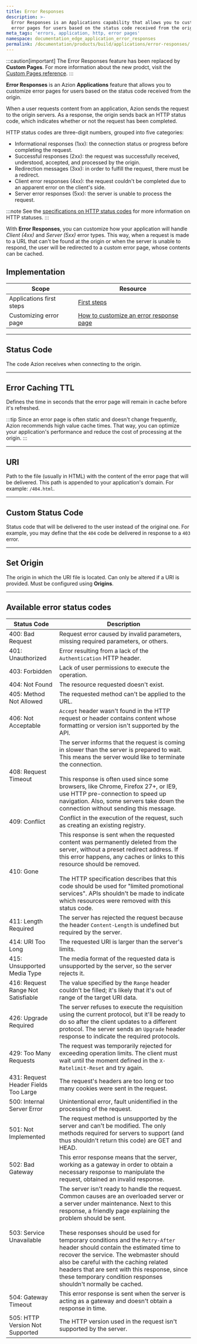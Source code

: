```yaml
---
title: Error Responses
description: >-
  Error Responses is an Applications capability that allows you to customize
  error pages for users based on the status code received from the origin.
meta_tags: 'errors, application, http, error pages'
namespace: documentation_edge_application_error_responses
permalink: /documentation/products/build/applications/error-responses/
---
```


:::caution[important]
The Error Responses feature has been replaced by **Custom Pages**.
For more information about the new prodct, visit the [Custom Pages reference](/en/documentation/products/secure/custom-pages/).
:::

**Error Responses** is an Azion **Applications** feature that allows you to customize error pages for users based on the status code received from the origin.

When a user requests content from an application, Azion sends the request to the origin servers. As a response, the origin sends back an HTTP status code, which indicates whether or not the request has been completed.

HTTP status codes are three-digit numbers, grouped into five categories:

* Informational responses (1xx): the connection status or progress before completing the request.
* Successful responses (2xx): the request was successfully received, understood, accepted, and processed by the origin.
* Redirection messages (3xx): in order to fulfill the request, there must be a redirect.
* Client error responses (4xx): the request couldn't be completed due to an apparent error on the client's side.
* Server error responses (5xx): the server is unable to process the request.

:::note
See the [specifications on HTTP status codes](https://httpwg.org/specs/rfc9110.html#overview.of.status.codes) for more information on HTTP statuses.
:::

With **Error Responses**, you can customize how your application will handle *Client (4xx)* and *Server (5xx)* error types. This way, when a request is made to a URL that can't be found at the origin or when the server is unable to respond, the user will be redirected to a custom error page, whose contents can be cached.

## Implementation

| Scope | Resource |
| --- | --- |
| Applications first steps | [First steps](/en/documentation/products/build/applications/first-steps/) |
| Customizing error page | [How to customize an error response page](/en/documentation/products/guides/customizing-error-response-page/) |

---

## Status Code 

The code Azion receives when connecting to the origin.

---

## Error Caching TTL

Defines the time in seconds that the error page will remain in cache before it's refreshed.

:::tip
Since an error page is often static and doesn't change frequently, Azion recommends high value cache times. That way, you can optimize your application's performance and reduce the cost of processing at the origin.
:::

<LinkButton link="/en/documentation/products/build/applications/cache-settings/#browser-cache-settings" label="Learn more about expiration settings" />

---

## URI

Path to the file (usually in HTML) with the content of the error page that will be delivered. This path is appended to your application's domain. For example: `/404.html`.

---

## Custom Status Code

Status code that will be delivered to the user instead of the original one. For example, you may define that the `404` code be delivered in response to a `403` error.

---

## Set Origin

The origin in which the URI file is located. Can only be altered if a URI is provided. Must be configured using **Origins**.

<LinkButton link="/en/documentation/products/build/applications/origins/" label="Learn more about Origins" />

---

## Available error status codes

| Status Code | Description |
| --- | --- |
| 400: Bad Request | Request error caused by invalid parameters, missing required parameters, or others. |
| 401: Unauthorized | Error resulting from a lack of the `Authentication` HTTP header. |
| 403: Forbidden | Lack of user permissions to execute the operation. |
| 404: Not Found | The resource requested doesn't exist. |
| 405: Method Not Allowed | The requested method can't be applied to the URL. |
| 406: Not Acceptable | `Accept` header wasn't found in the HTTP request or header contains content whose formatting or version isn't supported by the API. |
| 408: Request Timeout | The server informs that the request is coming in slower than the server is prepared to wait. This means the server would like to terminate the connection.<br /><br />This response is often used since some browsers, like Chrome, Firefox 27+, or IE9, use HTTP pre-connection to speed up navigation. Also, some servers take down the connection without sending this message. |
| 409: Conflict | Conflict in the execution of the request, such as creating an existing registry. |
| 410: Gone | This response is sent when the requested content was permanently deleted from the server, without a preset redirect address. If this error happens, any caches or links to this resource should be removed.<br /><br />The HTTP specification describes that this code should be used for "limited promotional services". APIs shouldn't be made to indicate which resources were removed with this status code. |
| 411: Length Required | The server has rejected the request because the header `Content-Length` is undefined but required by the server. |
| 414: URI Too Long | The requested URI is larger than the server's limits. |
| 415: Unsupported Media Type | The media format of the requested data is unsupported by the server, so the server rejects it. |
| 416: Request Range Not Satisfiable | The value specified by the `Range` header couldn't be filled; it's likely that it's out of range of the target URI data. |
| 426: Upgrade Required | The server refuses to execute the requisition using the current protocol, but it'll be ready to do so after the client updates to a different protocol. The server sends an `Upgrade` header response to indicate the required protocols. |
| 429: Too Many Requests | The request was temporarily rejected for exceeding operation limits. The client must wait until the moment defined in the `X-Ratelimit-Reset` and try again. |
| 431: Request Header Fields Too Large | The request's headers are too long or too many cookies were sent in the request. |
| 500: Internal Server Error | Unintentional error, fault unidentified in the processing of the request. |
| 501: Not Implemented | The request method is unsupported by the server and can't be modified. The only methods required for servers to support (and thus shouldn't return this code) are GET and HEAD. |
| 502: Bad Gateway | This error response means that the server, working as a gateway in order to obtain a necessary response to manipulate the request, obtained an invalid response. |
| 503: Service Unavailable | The server isn't ready to handle the request. Common causes are an overloaded server or a server under maintenance. Next to this response, a friendly page explaining the problem should be sent.<br /><br />These responses should be used for temporary conditions and the `Retry-After` header should contain the estimated time to recover the service. The webmaster should also be careful with the caching related headers that are sent with this response, since these temporary condition responses shouldn't normally be cached. |
| 504: Gateway Timeout | This error response is sent when the server is acting as a gateway and doesn't obtain a response in time. |
| 505: HTTP Version Not Supported | The HTTP version used in the request isn't supported by the server. |





